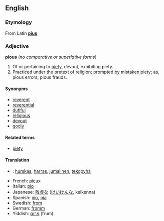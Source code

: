 ==English==
===Etymology===
From Latin '''[[pius]]'''

===Adjective===
'''pious''' (''no comparative or superlative forms'')

#Of or pertaining to [[piety]], devout, exhibiting piety.
#Practiced under the pretext of religion; prompted by mistaken piety; as, pious errors; pious frauds.

====Synonyms====
*[[reverent]]
*[[reverential]]
*[[dutiful]]
*[[religious]]
*[[devout]]
*[[godly]]

====Related terms====
*[[piety]]

====Translation====
*{{fi}}: [[hurskas]], [[harras]], [[jumalinen]], [[tekopyhä]]
*French: [[pieux]]
*Italian: [[pio]]
*Japanese: [[敬虔]]な ([[けいけん]]な, keikenna)
*Spanish: [[pio]], [[pia]]
*Swedish: [[from]]
*German: [[fromm]]
*Yiddish: [[פרום]] (frum)